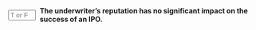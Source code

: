 ::: {.question-block}

<form onsubmit="event.preventDefault(); checkAnswerBox('q22','F')" style="display: flex; align-items: center; gap: 8px;">
<input type="text" id="q22" name="q22" maxlength="1" placeholder="T or F"
         style="width: 55px;" data-correct-answer="F" /> <label for="q22"><strong>The underwriter's reputation has no significant impact on the success of an IPO.</strong></label>
</form>

<div id="feedback-q22" class="feedback" data-status="" style="display:none;">
The sentence is FALSE: The underwriter's reputation can significantly impact the success of an IPO, as reputable underwriters often attract more investor interest and lend credibility to the offering.
</div>
:::
